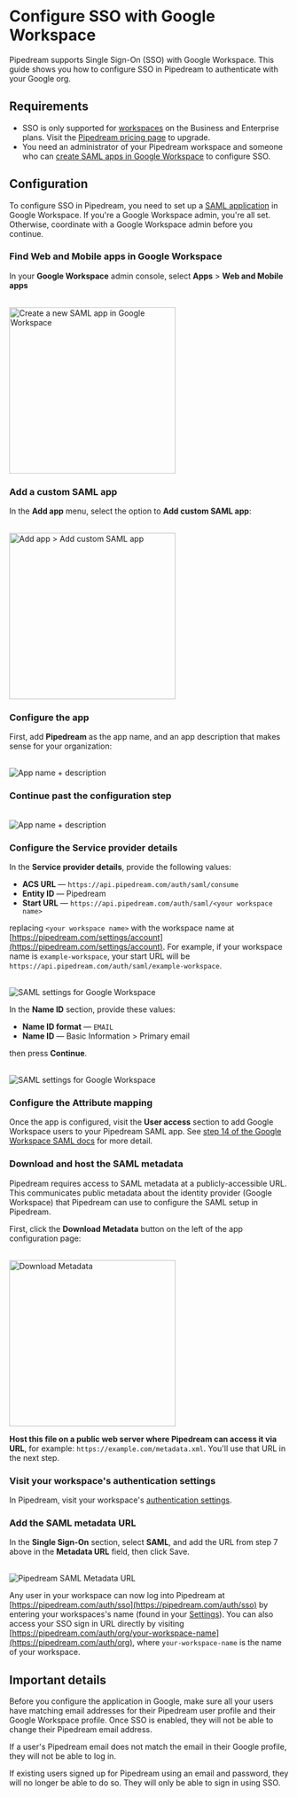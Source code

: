 
# Configure SSO with Google Workspace

Pipedream supports Single Sign-On (SSO) with Google Workspace. This guide shows you how to configure SSO in Pipedream to authenticate with your Google org.

## Requirements

- SSO is only supported for [workspaces](/workspaces/) on the Business and Enterprise plans. Visit the [Pipedream pricing page](https://pipedream.com/pricing) to upgrade.
- You need an administrator of your Pipedream workspace and someone who can [create SAML apps in Google Workspace](https://apps.google.com/supportwidget/articlehome?hl=en&article_url=https%3A%2F%2Fsupport.google.com%2Fa%2Fanswer%2F6087519%3Fhl%3Den&assistant_id=generic-unu&product_context=6087519&product_name=UnuFlow&trigger_context=a) to configure SSO.

## Configuration

To configure SSO in Pipedream, you need to set up a [SAML application](https://apps.google.com/supportwidget/articlehome?hl=en&article_url=https%3A%2F%2Fsupport.google.com%2Fa%2Fanswer%2F6087519%3Fhl%3Den&assistant_id=generic-unu&product_context=6087519&product_name=UnuFlow&trigger_context=a) in Google Workspace. If you're a Google Workspace admin, you're all set. Otherwise, coordinate with a Google Workspace admin before you continue.

<Steps>

### Find Web and Mobile apps in Google Workspace

In your **Google Workspace** admin console, select **Apps** > **Web and Mobile apps**

<br />
<img
  alt="Create a new SAML app in Google Workspace"
  src="https://res.cloudinary.com/pipedreamin/image/upload/v1693962607/docs/Screenshot_2023-09-05_at_6.04.53_PM_kr9oe4.png"
  width="300px"
/>
<br />

### Add a custom SAML app

In the **Add app** menu, select the option to **Add custom SAML app**:

<br />
<img
  alt="Add app > Add custom SAML app"
  src="https://res.cloudinary.com/pipedreamin/image/upload/v1693962942/docs/Screenshot_2023-09-05_at_6.15.12_PM_jrzszg.png"
  width="300px"
/>
<br />

### Configure the app

First, add **Pipedream** as the app name, and an app description that makes sense for your organization:

<br />
<img
  alt="App name + description"
  src="https://res.cloudinary.com/pipedreamin/image/upload/v1693963913/docs/Screenshot_2023-09-05_at_6.31.46_PM_ggnyrq.png"
/>
<br />

### Continue past the configuration step

<br />
<img
  alt="App name + description"
  src="https://res.cloudinary.com/pipedreamin/image/upload/v1693964121/docs/Screenshot_2023-09-05_at_6.35.15_PM_imjbuy.png"
/>
<br />

### Configure the Service provider details

In the **Service provider details**, provide the following values:

- **ACS URL** — `https://api.pipedream.com/auth/saml/consume`
- **Entity ID** — Pipedream
- **Start URL** — `https://api.pipedream.com/auth/saml/<your workspace name>`

replacing `<your workspace name>` with the workspace name at [https://pipedream.com/settings/account](https://pipedream.com/settings/account). For example, if your workspace name is `example-workspace`, your start URL will be `https://api.pipedream.com/auth/saml/example-workspace`.

<br />
<img
  alt="SAML settings for Google Workspace"
  src="https://res.cloudinary.com/pipedreamin/image/upload/v1693964299/docs/Screenshot_2023-09-05_at_6.38.12_PM_wplrr0.png"
/>
<br />

In the **Name ID** section, provide these values:

- **Name ID format** — `EMAIL`
- **Name ID** — Basic Information > Primary email

then press **Continue**.

<br />
<img
  alt="SAML settings for Google Workspace"
  src="https://res.cloudinary.com/pipedreamin/image/upload/v1693965371/docs/Screenshot_2023-09-05_at_6.55.40_PM_f9fgyr.png"
/>
<br />

### Configure the Attribute mapping

Once the app is configured, visit the **User access** section to add Google Workspace users to your Pipedream SAML app. See [step 14 of the Google Workspace SAML docs](https://apps.google.com/supportwidget/articlehome?hl=en&article_url=https%3A%2F%2Fsupport.google.com%2Fa%2Fanswer%2F6087519%3Fhl%3Den&assistant_id=generic-unu&product_context=6087519&product_name=UnuFlow&trigger_context=a) for more detail.

### Download and host the SAML metadata

Pipedream requires access to SAML metadata at a publicly-accessible URL. This communicates public metadata about the identity provider (Google Workspace) that Pipedream can use to configure the SAML setup in Pipedream.

First, click the **Download Metadata** button on the left of the app configuration page:

<br />
<img
  alt="Download Metadata"
  src="https://res.cloudinary.com/pipedreamin/image/upload/v1694026083/docs/Screenshot_2023-09-06_at_11.47.33_AM_mez7j1.png"
  width="300px"
/>
<br />

**Host this file on a public web server where Pipedream can access it via URL**, for example: `https://example.com/metadata.xml`. You'll use that URL in the next step.

### Visit your workspace's authentication settings

In Pipedream, visit your workspace's [authentication settings](https://pipedream.com/settings/authentication).

### Add the SAML metadata URL

In the **Single Sign-On** section, select **SAML**, and add the URL from step 7 above in the **Metadata URL** field, then click Save.

<br />
<img alt="Pipedream SAML Metadata URL" src="https://res.cloudinary.com/pipedreamin/image/upload/v1699919663/saml-metadata-url_cxciur.png" />
<br />
</Steps>

Any user in your workspace can now log into Pipedream at [https://pipedream.com/auth/sso](https://pipedream.com/auth/sso) by entering your workspaces's name (found in your [Settings](https://pipedream.com/settings/account)). You can also access your SSO sign in URL directly by visiting [https://pipedream.com/auth/org/your-workspace-name](https://pipedream.com/auth/org), where `your-workspace-name` is the name of your workspace.

## Important details

Before you configure the application in Google, make sure all your users have matching email addresses for their Pipedream user profile and their Google Workspace profile. Once SSO is enabled, they will not be able to change their Pipedream email address.

If a user's Pipedream email does not match the email in their Google profile, they will not be able to log in.

If existing users signed up for Pipedream using an email and password, they will no longer be able to do so. They will only be able to sign in using SSO.

